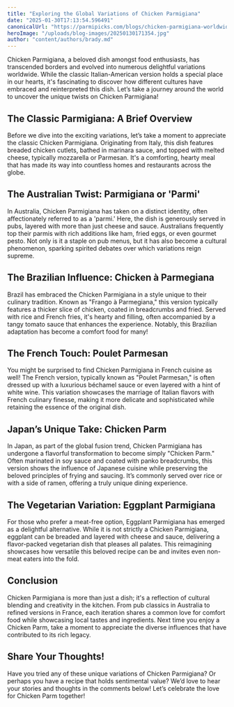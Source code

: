 ```yaml
---
title: "Exploring the Global Variations of Chicken Parmigiana"
date: "2025-01-30T17:13:54.596491"
canonicalUrl: "https://parmipicks.com/blogs/chicken-parmigiana-worldwide-flavors"
heroImage: "/uploads/blog-images/20250130171354.jpg"
author: "content/authors/brady.md"
---
```


Chicken Parmigiana, a beloved dish amongst food enthusiasts, has transcended borders and evolved into numerous delightful variations worldwide. While the classic Italian-American version holds a special place in our hearts, it's fascinating to discover how different cultures have embraced and reinterpreted this dish. Let’s take a journey around the world to uncover the unique twists on Chicken Parmigiana!

## The Classic Parmigiana: A Brief Overview

Before we dive into the exciting variations, let’s take a moment to appreciate the classic Chicken Parmigiana. Originating from Italy, this dish features breaded chicken cutlets, bathed in marinara sauce, and topped with melted cheese, typically mozzarella or Parmesan. It's a comforting, hearty meal that has made its way into countless homes and restaurants across the globe.

## The Australian Twist: Parmigiana or 'Parmi'

In Australia, Chicken Parmigiana has taken on a distinct identity, often affectionately referred to as a 'parmi.' Here, the dish is generously served in pubs, layered with more than just cheese and sauce. Australians frequently top their parmis with rich additions like ham, fried eggs, or even gourmet pesto. Not only is it a staple on pub menus, but it has also become a cultural phenomenon, sparking spirited debates over which variations reign supreme.

## The Brazilian Influence: Chicken à Parmegiana

Brazil has embraced the Chicken Parmigiana in a style unique to their culinary tradition. Known as "Frango à Parmegiana," this version typically features a thicker slice of chicken, coated in breadcrumbs and fried. Served with rice and French fries, it's hearty and filling, often accompanied by a tangy tomato sauce that enhances the experience. Notably, this Brazilian adaptation has become a comfort food for many!

## The French Touch: Poulet Parmesan

You might be surprised to find Chicken Parmigiana in French cuisine as well! The French version, typically known as "Poulet Parmesan," is often dressed up with a luxurious béchamel sauce or even layered with a hint of white wine. This variation showcases the marriage of Italian flavors with French culinary finesse, making it more delicate and sophisticated while retaining the essence of the original dish.

## Japan’s Unique Take: Chicken Parm

In Japan, as part of the global fusion trend, Chicken Parmigiana has undergone a flavorful transformation to become simply "Chicken Parm." Often marinated in soy sauce and coated with panko breadcrumbs, this version shows the influence of Japanese cuisine while preserving the beloved principles of frying and saucing. It’s commonly served over rice or with a side of ramen, offering a truly unique dining experience.

## The Vegetarian Variation: Eggplant Parmigiana

For those who prefer a meat-free option, Eggplant Parmigiana has emerged as a delightful alternative. While it is not strictly a Chicken Parmigiana, eggplant can be breaded and layered with cheese and sauce, delivering a flavor-packed vegetarian dish that pleases all palates. This reimagining showcases how versatile this beloved recipe can be and invites even non-meat eaters into the fold.

## Conclusion

Chicken Parmigiana is more than just a dish; it's a reflection of cultural blending and creativity in the kitchen. From pub classics in Australia to refined versions in France, each iteration shares a common love for comfort food while showcasing local tastes and ingredients. Next time you enjoy a Chicken Parm, take a moment to appreciate the diverse influences that have contributed to its rich legacy.

## Share Your Thoughts!

Have you tried any of these unique variations of Chicken Parmigiana? Or perhaps you have a recipe that holds sentimental value? We’d love to hear your stories and thoughts in the comments below! Let’s celebrate the love for Chicken Parm together!
 